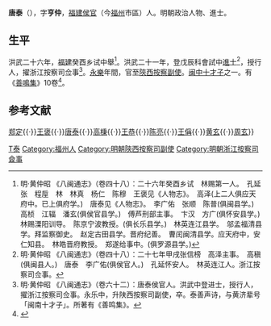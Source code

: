 {{Otheruses|other=名为唐泰的其他人物|唐泰}}

'''唐泰'''（{{bd|？||？|catIdx=}}），字'''亨仲'''，[[福建|福建]][[侯官|侯官]]（今[[福州|福州]]市區）人。明朝政治人物、進士。

== 生平 ==
洪武二十六年，[[福建|福建]]癸酉乡试中舉<ref>明·黄仲昭 《八闽通志》（卷四十八）：二十六年癸酉乡试　林赐第一人。　孔延　张　程垕　林　林真　杨仁　陈穆　王褒见《人物志》。　高泽(上二人俱应天府中。已上俱府学。)　唐泰见《人物志》。　李广佑　张顺　陈普(俱闽县学。)　高桢　江辐　潘玄(俱侯官县学。)　傅芦刑部主事。　卞汉　方广(俱怀安县学。)　林赐溧阳训导。　陈京宁波教授。(俱长乐县学。)　林英连江县学。　邬孟福清县学。拜监察御史。　赵定古田县学。晋府纪善。　曹闰闽清县学。应天府中，安仁知县。　林皓晋府教授。　郑遂给事中。(俱罗源县学。)</ref>。洪武二十一年，登戊辰科會試中[[進士|進士]]<ref>明·黄仲昭 《八闽通志》（卷四十八）：二十七年甲戌张信榜　高泽主事。　高稹(俱闽县人。)　唐泰　李广佑(俱侯官人。)　孔延怀安人。　林英连江人。浙江按察司佥事。</ref>，授行人，擢浙江按察司佥事<ref>明·黄仲昭 《八闽通志》（卷六十二）：唐泰侯官人。洪武中登进士，授行人，擢浙江按察司佥事。永乐中，升陕西按察司副使，卒。泰善声诗，与黄济辈号「闽南十才子」。所著有《善鸣集》。</ref>。[[永樂|永樂]]年間，官至[[陝西|陝西]][[按察使|按察副使]]。[[闽中十才子|闽中十才子]]之一。有《[[善鳴集|善鳴集]]》10卷<ref>{{cite book | language = zh-hans | author = 潘荣胜 | coauthors =| title = 《明清进士录》 | url =| date = 2006年 | location =| publisher = [[中华书局|中华书局]] | id =| isbn = 9787101043501 | pages = 12页 }}</ref>。

== 参考文献 ==
{{reflist}}

{{并称|[[闽中十才子|闽中十才子]]|[[林鸿|林鸿]]{{·}}[[郑定|郑定]]{{·}}[[王褒_(明朝)|王褒]]{{·}}[[唐泰|唐泰]]{{·}}[[高棅|高棅]]{{·}}[[王恭_(明朝)|王恭]]{{·}}[[陳亮_(閩中十才子)|陈亮]]{{·}}[[王偁|王偁]]{{·}}[[黄玄|黄玄]]{{·}}[[周玄|周玄]]}}

{{洪武二十七年甲戌科殿試金榜}}
{{Authority control}}
{{DEFAULTSORT:Tang唐}}
[[Category:唐姓|T泰]]
[[Category:福州人|Category:福州人]]
[[Category:明朝陝西按察司副使|Category:明朝陝西按察司副使]]
[[Category:明朝浙江按察司僉事|Category:明朝浙江按察司僉事]]